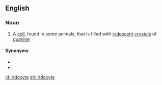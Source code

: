 ==English==

===Noun===
{{en-noun}}

# {{label|en|histology}} A [[cell]], found in some animals, that is filled with [[iridescent]] [[crystal]]s of [[guanine]]

====Synonyms====
* {{l|en|guanophore}}
* {{l|en|iridophore}}

[[id:iridocyte]]
[[zh:iridocyte]]